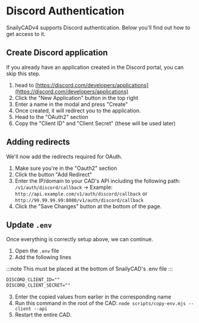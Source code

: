 # Discord Authentication

SnailyCADv4 supports Discord authentication. Below you'll find out how to get access to it.

## Create Discord application

If you already have an application created in the Discord portal, you can skip this step.

1. head to [https://discord.com/developers/applications](https://discord.com/developers/applications)
2. Click the "New Application" button in the top right
3. Enter a name in the modal and press "Create"
4. Once created, it will redirect you to the application.
5. Head to the "OAuth2" section
6. Copy the "Client ID" and "Client Secret" (these will be used later)

## Adding redirects

We'll now add the redirects required for OAuth.

1. Make sure you're in the "Oauth2" section
2. Click the button "Add Redirect"
3. Enter the IP/domain to your CAD's API including the following path: `/v1/auth/discord/callback`
   -> Example: `http://api.example.com/v1/auth/discord/callback` or `http://99.99.99.99:8080/v1/auth/discord/callback`
4. Click the "Save Changes" button at the bottom of the page.

## Update `.env`

Once everything is correctly setup above, we can continue.

1. Open the `.env` file
2. Add the following lines

:::note
This must be placed at the bottom of SnailyCAD's .env file
:::

```txt
DISCORD_CLIENT_ID=""
DISCORD_CLIENT_SECRET=""
```

3. Enter the copied values from earlier in the corresponding name
4. Run this command in the root of the CAD: `node scripts/copy-env.mjs --client --api`
5. Restart the entire CAD.
